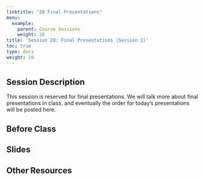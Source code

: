 ```yaml
---
linktitle: "28 Final Presentations"
menu:
  example:
    parent: Course Sessions
    weight: 28
title: 'Session 28: Final Presentations (Session 2)'
toc: true
type: docs
weight: 28
---
```


## Session Description

This session is reserved for final presentations. We will talk more about final presentations in class, and eventually the order for today's presentations will be posted here.

## Before Class

## Slides

## Other Resources
